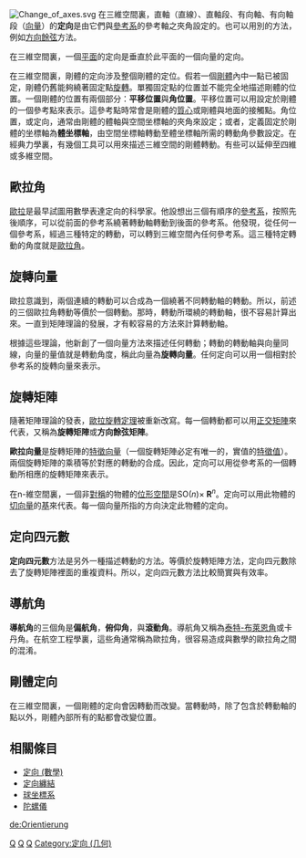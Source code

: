 {{NoteTA
|G1=數學
}}
[[File:Change_of_axes.svg|thumb]]
在三維空間裏，直軸（直線）、直軸段、有向軸、有向軸段（[[向量|向量]]）的'''定向'''是由它們與[[參考系|參考系]]的參考軸之夾角設定的。也可以用別的方法，例如[[方向餘弦|方向餘弦]]方法。

在三維空間裏，一個[[平面_(数学)|平面]]的定向是垂直於此平面的一個向量的定向。

在三維空間裏，剛體的定向涉及整個剛體的定位。假若一個[[剛體|剛體]]內中一點已被固定，剛體仍舊能夠繞著固定點[[旋轉|旋轉]]。單獨固定點的位置並不能完全地描述剛體的位置。一個剛體的位置有兩個部分：'''平移位置'''與'''角位置'''。平移位置可以用設定於剛體的一個參考點來表示。這參考點時常會是剛體的[[質心|質心]]或剛體與地面的接觸點。角位置，或定向，通常由剛體的體軸與空間坐標軸的夾角來設定；或者，定義固定於剛體的坐標軸為'''體坐標軸'''，由空間坐標軸轉動至體坐標軸所需的轉動角參數設定。在經典力學裏，有幾個工具可以用來描述三維空間的剛體轉動。有些可以延伸至四維或多維空間。

==歐拉角==
{{main|歐拉角}}

[[歐拉|歐拉]]是最早試圖用數學表達定向的科學家。他設想出三個有順序的[[參考系|參考系]]，按照先後順序，可以從前面的參考系繞著轉動軸轉動到後面的參考系。他發現，從任何一個參考系，經過三種特定的轉動，可以轉到三維空間內任何參考系。這三種特定轉動的角度就是[[歐拉角|歐拉角]]。

==旋轉向量==
{{main|軸角}}

歐拉意識到，兩個連續的轉動可以合成為一個繞著不同轉動軸的轉動。所以，前述的三個歐拉角轉動等價於一個轉動。那時，轉動所環繞的轉動軸，很不容易計算出來。一直到矩陣理論的發展，才有較容易的方法來計算轉動軸。

根據這些理論，他新創了一個向量方法來描述任何轉動；轉動的轉動軸與向量同線，向量的量值就是轉動角度，稱此向量為'''旋轉向量'''。任何定向可以用一個相對於參考系的旋轉向量來表示。

==旋轉矩陣==
{{main|旋轉矩陣}}

隨著矩陣理論的發表，[[歐拉旋轉定理|歐拉旋轉定理]]被重新改寫。每一個轉動都可以用[[正交矩陣|正交矩陣]]來代表，又稱為'''旋轉矩陣'''或'''方向餘弦矩陣'''。

'''歐拉向量'''是旋轉矩陣的[[特徵向量|特徵向量]]（一個旋轉矩陣必定有唯一的，實值的[[特徵值|特徵值]]）。兩個旋轉矩陣的乘積等於對應的轉動的合成。因此，定向可以用從參考系的一個轉動所相應的旋轉矩陣來表示。

在n-維空間裏，一個非[[對稱|對稱]]的物體的[[位形空間|位形空間]]是SO(''n'')× '''R'''<sup>''n''</sup>。定向可以用此物體的[[切空間|切向量]]的[[基_(線性代數)|基]]來代表。每一個向量所指的方向決定此物體的定向。

==定向四元數==
{{main|四元數}}

'''定向四元數'''方法是另外一種描述轉動的方法。等價於旋轉矩陣方法，定向四元數除去了旋轉矩陣裡面的重複資料。所以，定向四元數方法比較簡實與有效率。

==導航角==

'''導航角'''的三個角是'''偏航角'''，'''俯仰角'''，與'''滾動角'''。導航角又稱為[[泰特-布萊恩角|泰特-布萊恩角]]或卡丹角。在航空工程學裏，這些角通常稱為歐拉角，很容易造成與數學的歐拉角之間的混淆。

==剛體定向==
{{main|剛體}}

在三維空間裏，一個剛體的定向會因轉動而改變。當轉動時，除了包含於轉動軸的點以外，剛體內部所有的點都會改變位置。

== 相關條目 ==
* [[定向_(數學)|定向 (數學)]]
* [[定向纏結|定向纏結]]
* [[球坐標系|球坐標系]]
* [[陀螺儀|陀螺儀]]

[[Category:欧几里得几何|Q]]
[[Category:剛體|Q]]
[[Category:方位|Q]]
[[Category:定向_(几何)|Category:定向 (几何)]]

[[de:Orientierung|de:Orientierung]]